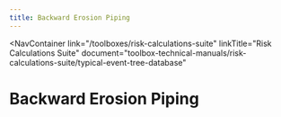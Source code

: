 ```yaml
---
title: Backward Erosion Piping
---
```



<NavContainer
  link="/toolboxes/risk-calculations-suite"
  linkTitle="Risk Calculations Suite"
  document="toolbox-technical-manuals/risk-calculations-suite/typical-event-tree-database"
></NavContainer>

# Backward Erosion Piping

<FigureNoRef 
    src="/figures/toolbox-technical-manuals/risk-calculations-suite/typical-event-tree-database/v1.0/Backward-Erosion-Piping.png" 
    alt="Backward Erosion Piping event tree" />
